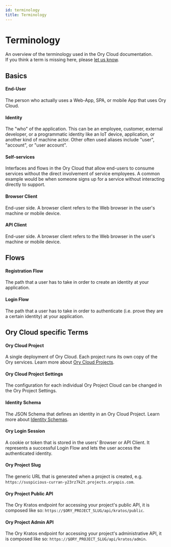 ```yaml
---
id: terminology
title: Terminology
---
```


# Terminology

An overview of the terminology used in the Ory Cloud documentation.  
If you think a term is missing here, please
[let us know](https://github.com/ory/docs/issues/new).

## Basics

#### End-User

The person who actually uses a Web-App, SPA, or mobile App that uses Ory Cloud.

#### Identity

The "who" of the application. This can be an employee, customer, external
developer, or a programmatic identity like an IoT device, application, or
another kind of machine actor. Other often used aliases include "user",
"account", or "user account".

#### Self-services

Interfaces and flows in the Ory Cloud that allow end-users to consume services
without the direct involvement of service employees. A common example would be
when someone signs up for a service without interacting directly to support.

#### Browser Client

End-user side. A browser client refers to the Web browser in the user's machine
or mobile device.

#### API Client

End-user side. A browser client refers to the Web browser in the user's machine
or mobile device.

## Flows

#### Registration Flow

The path that a user has to take in order to create an identity at your
application.

#### Login Flow

The path that a user has to take in order to authenticate (i.e. prove they are a
certain identity) at your application.

## Ory Cloud specific Terms

#### Ory Cloud Project

A single deployment of Ory Cloud. Each project runs its own copy of the Ory
services. Learn more about [Ory Cloud Projects](./project.mdx).

#### Ory Cloud Project Settings

The configuration for each individual Ory Project Cloud can be changed in the
Ory Project Settings.

#### Identity Schema

The JSON Schema that defines an identity in an Ory Cloud Project. Learn more
about [Identity Schemas](./identity.mdx).

#### Ory Login Session

A cookie or token that is stored in the users' Browser or API Client. It
represents a successful Login Flow and lets the user access the authenticated
identity.

#### Ory Project Slug

The generic URL that is generated when a project is created, e.g.
`https://suspicious-curran-y23rz7k2t.projects.oryapis.com`.

#### Ory Project Public API

The Ory Kratos endpoint for accessing your project's public API, it is composed
like so: `https://$ORY_PROJECT_SLUG/api/kratos/public`.

#### Ory Project Admin API

The Ory Kratos endpoint for accessing your project's administrative API, it is
composed like so: `https://$ORY_PROJECT_SLUG/api/kratos/admin`.
